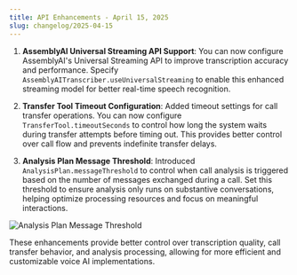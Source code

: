 ```yaml
---
title: API Enhancements - April 15, 2025
slug: changelog/2025-04-15
---
```


1. **AssemblyAI Universal Streaming API Support**: You can now configure AssemblyAI's Universal Streaming API to improve transcription accuracy and performance. Specify `AssemblyAITranscriber.useUniversalStreaming` to enable this enhanced streaming model for better real-time speech recognition.

2. **Transfer Tool Timeout Configuration**: Added timeout settings for call transfer operations. You can now configure `TransferTool.timeoutSeconds` to control how long the system waits during transfer attempts before timing out. This provides better control over call flow and prevents indefinite transfer delays.

3. **Analysis Plan Message Threshold**: Introduced `AnalysisPlan.messageThreshold` to control when call analysis is triggered based on the number of messages exchanged during a call. Set this threshold to ensure analysis only runs on substantive conversations, helping optimize processing resources and focus on meaningful interactions.

<Frame caption="Configure message threshold for call analysis">
    <img src="../static/images/changelog/analysis-plan-message-threshold.png" alt="Analysis Plan Message Threshold" />
</Frame>

These enhancements provide better control over transcription quality, call transfer behavior, and analysis processing, allowing for more efficient and customizable voice AI implementations.